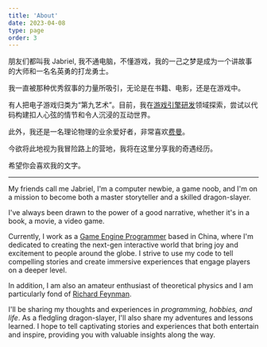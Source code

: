 ```yaml
---
title: 'About'
date: 2023-04-08
type: page
order: 3
---
```


朋友们都叫我 Jabriel, 我不通电脑，不懂游戏，我的一己之梦是成为一个讲故事的大师和一名名英勇的打龙勇士。

我一直被那种优秀叙事的力量所吸引，无论是在书籍、电影，还是在游戏中。

有人把电子游戏归类为“第九艺术”。目前，我在[游戏引擎研发](https://en.wikipedia.org/wiki/Game_engine)领域探索，尝试以代码构建扣人心弦的情节和令人沉浸的互动世界。

此外，我还是一名理论物理的业余爱好者，非常喜欢[费曼](https://en.wikipedia.org/wiki/Richard_Feynman)。

今欲将此地视为我冒险路上的营地，我将在这里分享我的奇遇经历。

希望你会喜欢我的文字。

---

My friends call me Jabriel, I'm a computer newbie, a game noob, and I'm on a mission to become both a master storyteller and a skilled dragon-slayer.

I've always been drawn to the power of a good narrative, whether it's in a book, a movie, a video game.

Currently, I work as a [Game Engine Programmer](https://en.wikipedia.org/wiki/Game_engine) based in China, where I'm dedicated to creating the next-gen interactive world that bring joy and excitement to people around the globe. I strive to use my code to tell compelling stories and create immersive experiences that engage players on a deeper level.

In addition, I am also an amateur enthusiast of theoretical physics and I am particularly fond of [Richard Feynman](https://en.wikipedia.org/wiki/Richard_Feynman).

I'll be sharing my thoughts and experiences in _programming, hobbies, and life_. As a fledgling dragon-slayer, I'll also share my adventures and lessons learned. I hope to tell captivating stories and experiences that both entertain and inspire, providing you with valuable insights along the way.
